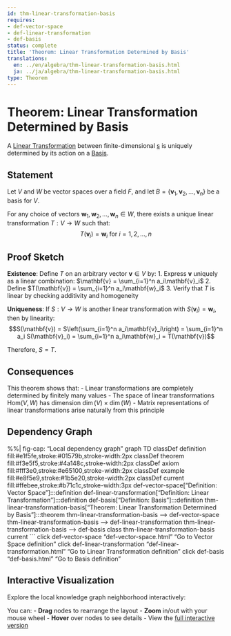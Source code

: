 ```yaml
---
id: thm-linear-transformation-basis
requires:
- def-vector-space
- def-linear-transformation
- def-basis
status: complete
title: 'Theorem: Linear Transformation Determined by Basis'
translations:
  en: ../en/algebra/thm-linear-transformation-basis.html
  ja: ../ja/algebra/thm-linear-transformation-basis.html
type: Theorem
---
```


# Theorem: Linear Transformation Determined by Basis {#thm-linear-transformation-basis}

A [Linear Transformation](def-linear-transformation.qmd) between finite-dimensional [s](def-vector-space.qmd) is uniquely determined by its action on a [Basis](def-basis.qmd).

## Statement

Let $V$ and $W$ be vector spaces over a field $F$, and let $B = \{\mathbf{v}_1, \mathbf{v}_2, \ldots, \mathbf{v}_n\}$ be a basis for $V$.

For any choice of vectors $\mathbf{w}_1, \mathbf{w}_2, \ldots, \mathbf{w}_n \in W$, there exists a unique linear transformation $T: V \to W$ such that:
$$T(\mathbf{v}_i) = \mathbf{w}_i \text{ for } i = 1, 2, \ldots, n$$

## Proof Sketch

**Existence**: Define $T$ on an arbitrary vector $\mathbf{v} \in V$ by:
1. Express $\mathbf{v}$ uniquely as a linear combination: $\mathbf{v} = \sum_{i=1}^n a_i\mathbf{v}_i$
2. Define $T(\mathbf{v}) = \sum_{i=1}^n a_i\mathbf{w}_i$
3. Verify that $T$ is linear by checking additivity and homogeneity

**Uniqueness**: If $S: V \to W$ is another linear transformation with $S(\mathbf{v}_i) = \mathbf{w}_i$, then by linearity:
$$S(\mathbf{v}) = S\left(\sum_{i=1}^n a_i\mathbf{v}_i\right) = \sum_{i=1}^n a_i S(\mathbf{v}_i) = \sum_{i=1}^n a_i\mathbf{w}_i = T(\mathbf{v})$$

Therefore, $S = T$.

## Consequences

This theorem shows that:
- Linear transformations are completely determined by finitely many values
- The space of linear transformations $\text{Hom}(V, W)$ has dimension $\dim(V) \times \dim(W)$
- Matrix representations of linear transformations arise naturally from this principle

## Dependency Graph

%%| fig-cap: "Local dependency graph"
graph TD
    classDef definition fill:#e1f5fe,stroke:#01579b,stroke-width:2px
    classDef theorem fill:#f3e5f5,stroke:#4a148c,stroke-width:2px
    classDef axiom fill:#fff3e0,stroke:#e65100,stroke-width:2px
    classDef example fill:#e8f5e9,stroke:#1b5e20,stroke-width:2px
    classDef current fill:#ffebee,stroke:#b71c1c,stroke-width:3px
    def-vector-space["Definition: Vector Space"]:::definition
    def-linear-transformation["Definition: Linear Transformation"]:::definition
    def-basis["Definition: Basis"]:::definition
    thm-linear-transformation-basis["Theorem: Linear Transformation Determined by Basis"]:::theorem
    thm-linear-transformation-basis --> def-vector-space
    thm-linear-transformation-basis --> def-linear-transformation
    thm-linear-transformation-basis --> def-basis
    class thm-linear-transformation-basis current
```
    click def-vector-space "def-vector-space.html" "Go to Vector Space definition"
    click def-linear-transformation "def-linear-transformation.html" "Go to Linear Transformation definition"
    click def-basis "def-basis.html" "Go to Basis definition"

## Interactive Visualization

Explore the local knowledge graph neighborhood interactively:

::: {.graph-viz data-id="thm-linear-transformation-basis" data-width="700" data-height="500"}
:::

You can:
- **Drag** nodes to rearrange the layout
- **Zoom** in/out with your mouse wheel
- **Hover** over nodes to see details
- View the [full interactive version](../../output/interactive/thm-linear-transformation-basis.html){target="_blank"}
